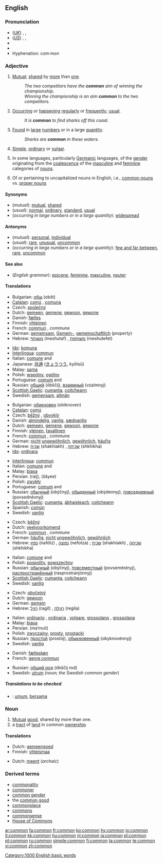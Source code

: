 {{wikipedia}}
==English==

{{rank|town|dark|ye|438|common|subject|can't|ready}}

===Pronunciation===
* (''[[Received Pronunciation|UK]]'') {{enPR|kŏm'ən}}, {{IPA|/ˈkɒmən/}}, {{SAMPA|/"kQm@n/}}
* (''[[General American|US]]'') {{enPR|kŏm'ən}}, {{IPA|/ˈkɑmən/}}, {{SAMPA|/"kAm@n/}}
* {{audio|en-us-common.ogg|Audio (US)}}
* {{rhymes|ɒmən}}
* Hyphenation: com&middot;mon

===Adjective===
{{en-adj|er|more}}

# [[mutual|Mutual]]; [[share]]d by [[more]] than [[one]].
#: ''The two competitors have the '''common''' aim of winning the championship.''
#: ''Winning the championship is an aim '''common''' to the two competitors.''
# [[occur|Occur]]ring or [[happen]]ing [[regularly]] or [[frequently]]; [[usual]].
#: ''It is '''common''' to find sharks off this coast.''
# [[found|Found]] in [[large]] [[number]]s or in a large [[quantity]].
#: ''Sharks are '''common''' in these waters.''
# [[simple|Simple]], [[ordinary]] or [[vulgar]].
# {{grammar}} In some languages, particularly [[Germanic]] languages, of the [[gender]] originating from the [[coalescence]] of the [[masculine]] and [[feminine]] categories of [[noun]]s.
# Of or pertaining to uncapitalized nouns in English, i.e., [[common nouns]] vs. [[proper nouns]]

====Synonyms====
* (''mutual''): [[mutual]], [[shared]]
* (''usual''): [[normal]], [[ordinary]], [[standard]], [[usual]]
* (''occurring in large numbers or in a large quantity''): [[widespread]]

====Antonyms====
* (''mutual''): [[personal]], [[individual]]
* (''usual''): [[rare]], [[unusual]], [[uncommon]]
* (''occurring in large numbers or in a large quantity''): [[few and far between]], [[rare]], [[uncommon]]

====See also====
* (''English grammar''): [[epicene]], [[feminine]], [[masculine]], [[neuter]]

====Translations====
{{trans-top|mutual}}
* Bulgarian: [[общ]] (obšt) {{m}}
* [[Catalan]]: [[comú]] {{m}}, [[comuna]] {{f}}
* Czech: [[společný]] {{m}}
* Dutch: [[gemeen]], [[gemene]], [[gewoon]], [[gewone]]
* Danish: [[fælles]]
* Finnish: [[yhteinen]]
* French: [[commun#French|commun]] {{m}}, commune {{f}}
* German: [[gemeinsam]], [[Gemein-]], [[gemeinschaftlich]] (''property'')
* Hebrew: [[משותף]] (meshutaf) {{m}}, [[משותפת]] (meshutefet) {{f}}
{{trans-mid}}
* [[Ido]]: [[komuna]]
* [[Interlingua]]: [[commun#Interlingua|commun]]
* Italian: [[comune]] {{m}} and {{f}}
* Japanese: [[共通]] ([[きょうつう]], kyōtsū)
* Malay: [[sama]]
* Polish: [[wspólny]], [[ogólny]]
* Portuguese: [[comum]] {{m}} and {{f}}
* Russian: [[общий]] (óbščij), [[взаимный]] (vzaímnyj)
* [[Scottish Gaelic]]: [[cumanta]], [[coitcheann]]
* Swedish: [[gemensam]], [[allmän]]
{{trans-bottom}}

{{trans-top|usual}}
* Bulgarian: [[обикновен]] (obiknoven) {{m}}
* [[Catalan]]: [[comú]] {{m}}
* Czech: [[běžný]] {{m}}, [[obvyklý]] {{m}}
* Danish: [[almindelig]], [[vanlig]], [[sædvanlig]]
* Dutch: [[gemeen]], [[gemene]], [[gewoon]], [[gewone]]
* Finnish: [[yleinen]], [[tavallinen]]
* French: [[commun]] {{m}}, commune {{f}}
* German: [[nicht]] [[ungewöhnlich]], [[gewöhnlich]], [[häufig]]
* Hebrew: [[שכיח]] (shakhíakh) {{m}}, [[שכיחה]] (shkhikha) {{f}}
* [[Ido]]: [[ordinara]]
{{trans-mid}}
* [[Interlingua]]: [[commun#Interlingua|commun]]
* Italian: [[comune]] {{m}} and {{f}}
* Malay: [[biasa]]
* Persian: {{FAchar|[[رایج]]}} (raij), {{FAchar|[[شایع]]}} (šâyee)
* Polish: [[zwykły]]
* Portuguese: [[comum]] {{m}} and {{f}}
* Russian: [[обычный]] (obýčnyj), [[обыденный]] (obýdennyj), [[повседневный]] (povsednévnyj)
* [[Scottish Gaelic]]: [[cumanta]], [[àbhaisteach]], [[coitcheann]]
* Spanish: [[común]]
* Swedish: [[vanlig]]
{{trans-bottom}}

{{trans-top|found in large numbers or in a large quantity}}
* Czech: [[běžný]]
* Dutch: [[veelvoorkomend]]
* French: [[commun#French|commun]] {{m}}, commune {{f}}
* German: [[häufig]], [[nicht]] [[ungewöhnlich]], [[gewöhnlich]]
* Hebrew: [[נפוץ]] (nafótz) {{m}}, [[נפוצה]] (nefotza) {{f}}; [[שכיח]] (shakhíakh) {{m}}, [[שכיחה]] (shkhikha) {{f}}
{{trans-mid}}
* Italian: [[comune]] {{m}} and {{f}}
* Polish: [[pospolity]], [[powszechny]]
* Russian: [[обычный]] (obýčnyj), [[повсеместный]] (povseméstnyj), [[распространённый]] (rasprostranjónnyj)
* [[Scottish Gaelic]]: [[cumanta]], [[coitcheann]]
* Swedish: [[vanlig]]
{{trans-bottom}}

{{trans-top|ordinary}}
* Czech: [[obyčejný]]
* Dutch: [[gewoon]]
* German: [[gemein]]
* Hebrew: [[רגיל]] (ragíl) {{m}}, [[רגילה]] (regila) {{f}}
{{trans-mid}}
* Italian: [[ordinario]] {{m}}, [[ordinaria]] {{f}}, [[volgare]], [[grossolano]] {{m}}, [[grossolana]] {{f}}
* Malay: [[biasa]]
* Persian: {{FAchar|[[معمولی]]}} (ma‘muli)
* Polish: [[zwyczajny]], [[prosty]], [[prostacki]]
* Russian: [[простой]] (prostój), [[обыкновенный]] (obyknovénnyj)
* Swedish: [[vanlig]]
{{trans-bottom}}

{{trans-top|grammar: of the gender resulting from the coalescence of the masculine and feminine genders}}
* Danish: [[fælleskøn]]
* French: [[genre commun]]
{{trans-mid}}
* Russian: [[общий род]] (óbščij rod)
* Swedish: [[utrum]] (''noun; the Swedish common gender'')
{{trans-bottom}}

=====Translations to be checked=====
<!--Remove this section once all of the translations below have been moved into the tables above.-->
{{checktrans}}
* {{ttbc|Indonesian}}: [[umum]], [[sama|bersama]]

===Noun===
{{en-noun}}

# [[mutual|Mutual]] [[good]], shared by more than one.
# a [[tract]] of [[land]] in common [[ownership]]

====Translations====
{{trans-top|mutual good}}
* Dutch: [[gemeengoed]] {{n}}
* Finnish: [[yhteismaa]]
{{trans-mid}}
{{trans-bottom}}

{{trans-top|tract of land}}
* Dutch: [[meent]] {{m}} (''archaic'')
{{trans-mid}}
{{trans-bottom}}

===Derived terms===
* [[commonality]]
* [[commoner]]
* [[common gender]]
* the [[common good]]
* [[commonplace]]
* [[commons]]
* [[commonsense]]
* [[House of Commons]]

[[Category:1000 English basic words]]

[[ar:common]]
[[fa:common]]
[[fr:common]]
[[ko:common]]
[[hy:common]]
[[io:common]]
[[it:common]]
[[kk:common]]
[[hu:common]]
[[nl:common]]
[[ja:common]]
[[pl:common]]
[[pt:common]]
[[ru:common]]
[[simple:common]]
[[fi:common]]
[[ta:common]]
[[te:common]]
[[vi:common]]
[[zh:common]]